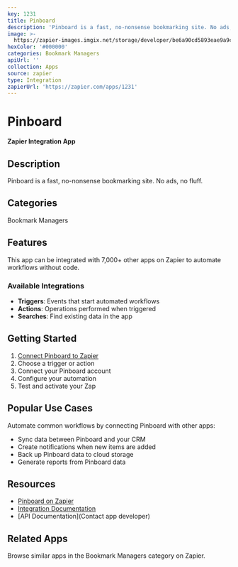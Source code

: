 ```yaml
---
key: 1231
title: Pinboard
description: 'Pinboard is a fast, no-nonsense bookmarking site. No ads, no fluff.'
image: >-
  https://zapier-images.imgix.net/storage/developer/be6a90cd5893eae9a9c63fc96c63c1d4_2.png?auto=format%2Ccompress&ixlib=python-3.0.0&q=50
hexColor: '#000000'
categories: Bookmark Managers
apiUrl: ''
collection: Apps
source: zapier
type: Integration
zapierUrl: 'https://zapier.com/apps/1231'
---
```

# Pinboard

**Zapier Integration App**

## Description

Pinboard is a fast, no-nonsense bookmarking site. No ads, no fluff.

## Categories

Bookmark Managers

## Features

This app can be integrated with 7,000+ other apps on Zapier to automate workflows without code.

### Available Integrations

- **Triggers**: Events that start automated workflows
- **Actions**: Operations performed when triggered
- **Searches**: Find existing data in the app

## Getting Started

1. [Connect Pinboard to Zapier](https://zapier.com/apps/1231)
2. Choose a trigger or action
3. Connect your Pinboard account
4. Configure your automation
5. Test and activate your Zap

## Popular Use Cases

Automate common workflows by connecting Pinboard with other apps:

- Sync data between Pinboard and your CRM
- Create notifications when new items are added
- Back up Pinboard data to cloud storage
- Generate reports from Pinboard data

## Resources

- [Pinboard on Zapier](https://zapier.com/apps/1231)
- [Integration Documentation](https://zapier.com/apps/1231/integrations)
- [API Documentation](Contact app developer)

## Related Apps

Browse similar apps in the Bookmark Managers category on Zapier.
